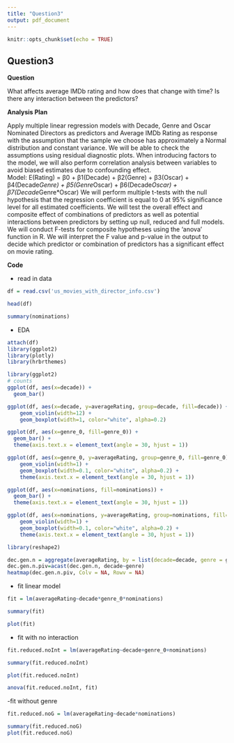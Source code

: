```yaml
---
title: "Question3"
output: pdf_document
---
```


```r
knitr::opts_chunk$set(echo = TRUE)
```

## Question3
**Question**  

What affects average IMDb rating and how does that change with time? Is there any interaction between the predictors? 

**Analysis Plan**

Apply multiple linear regression models with Decade, Genre and Oscar Nominated Directors as predictors and Average IMDb Rating as response with the assumption that the sample we choose has approximately a Normal distribution and constant variance. We will be able to check the assumptions using residual diagnostic plots. When introducing factors to the model, we will also perform correlation analysis between variables to avoid biased estimates due to confounding effect.   
Model: E(Rating) = β0 + β1(Decade) + β2(Genre) + β3(Oscar) + β4(Decade*Genre) + β5(Genre*Oscar) + β6(Decade*Oscar) + β7(Decade*Genre*Oscar)
We will perform multiple t-tests with the null hypothesis that the regression coefficient is equal to 0 at 95% significance level for all estimated coefficients. We will test the overall effect and composite effect of combinations of predictors as well as potential interactions between predictors by setting up null, reduced and full models. We will conduct F-tests for composite hypotheses using the ‘anova’ function in R. We will interpret the F value and p-value in the output to decide which predictor or combination of predictors has a significant effect on movie rating.

**Code**  

- read in data
```r
df = read.csv('us_movies_with_director_info.csv')
```

```r
head(df)
```

```r
summary(nominations)
```


- EDA
```r
attach(df)
library(ggplot2)
library(plotly)
library(hrbrthemes)
```


```r
library(ggplot2)
# counts
ggplot(df, aes(x=decade)) +
  geom_bar()
```

```r
ggplot(df, aes(x=decade, y=averageRating, group=decade, fill=decade)) + 
    geom_violin(width=12) +
    geom_boxplot(width=1, color="white", alpha=0.2)
```




```r
ggplot(df, aes(x=genre_0, fill=genre_0)) +
  geom_bar() +
  theme(axis.text.x = element_text(angle = 30, hjust = 1))
```

```r
ggplot(df, aes(x=genre_0, y=averageRating, group=genre_0, fill=genre_0)) + 
    geom_violin(width=1) +
    geom_boxplot(width=0.1, color="white", alpha=0.2) +
    theme(axis.text.x = element_text(angle = 30, hjust = 1))
```


```r
ggplot(df, aes(x=nominations, fill=nominations)) +
  geom_bar() +
  theme(axis.text.x = element_text(angle = 30, hjust = 1))
```

```r
ggplot(df, aes(x=nominations, y=averageRating, group=nominations, fill=nominations)) + 
    geom_violin(width=1) +
    geom_boxplot(width=0.1, color="white", alpha=0.2) +
    theme(axis.text.x = element_text(angle = 30, hjust = 1))
```

```r
library(reshape2)
```


```r
dec.gen.n = aggregate(averageRating, by = list(decade=decade, genre = genre_0),length)
dec.gen.n.piv=acast(dec.gen.n, decade~genre)
heatmap(dec.gen.n.piv, Colv = NA, Rowv = NA)
```


- fit linear model
```r
fit = lm(averageRating~decade*genre_0*nominations)
```

```r
summary(fit)
```

```r
plot(fit)
```

- fit with no interaction
```r
fit.reduced.noInt = lm(averageRating~decade+genre_0+nominations)
```

```r
summary(fit.reduced.noInt)
```

```r
plot(fit.reduced.noInt)
```
```r
anova(fit.reduced.noInt, fit)
```



-fit without genre

```r
fit.reduced.noG = lm(averageRating~decade*nominations)
```

```r
summary(fit.reduced.noG)
plot(fit.reduced.noG)
```

